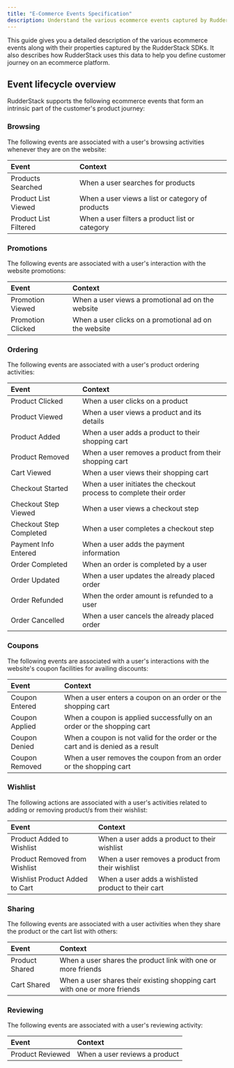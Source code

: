 ```yaml
---
title: "E-Commerce Events Specification"
description: Understand the various ecommerce events captured by RudderStack.
---
```


This guide gives you a detailed description of the various ecommerce events along with their properties captured by the RudderStack SDKs. It also describes how RudderStack uses this data to help you define customer journey on an ecommerce platform.

## Event lifecycle overview

RudderStack supports the following ecommerce events that form an intrinsic part of the customer's product journey:

### Browsing

The following events are associated with a user's browsing activities whenever they are on the website:

| Event       | Context                                        |
| :-------------------- | :------------------------------------------------- |
| <Link to="/event-spec/ecommerce-events-spec/browsing/#products-searched">Products Searched</Link>     | When a user searches for products               |
| <Link to="/event-spec/ecommerce-events-spec/browsing/#product-list-viewed">Product List Viewed</Link>   | When a user views a list or category of products |
| <Link to="/event-spec/ecommerce-events-spec/browsing/#product-list-filtered">Product List Filtered</Link> | When a user filters a product list or category   |

### Promotions

The following events are associated with a user's interaction with the website promotions:

| Event   | Context                                             |
| :---------------- | :------------------------------------------------------ |
| <Link to="/event-spec/ecommerce-events-spec/promotions/#promotion-viewed">Promotion Viewed</Link>  | When a user views a promotional ad on the website     |
| <Link to="/event-spec/ecommerce-events-spec/promotions/#promotion-clicked">Promotion Clicked</Link> | When a user clicks on a promotional ad on the website |

### Ordering

The following events are associated with a user's product ordering activities:

| Event         | Context                                                          |
| :---------------------- | :------------------------------------------------------------------- |
| <Link to="/event-spec/ecommerce-events-spec/ordering/#product-clicked">Product Clicked</Link>          | When a user clicks on a product                        |
| <Link to="/event-spec/ecommerce-events-spec/ordering/#product-viewed">Product Viewed</Link>          | When a user views a product and its details                        |
| <Link to="/event-spec/ecommerce-events-spec/ordering/#product-added">Product Added</Link>           | When a user adds a product to their shopping cart                  |
| <Link to="/event-spec/ecommerce-events-spec/ordering/#product-removed">Product Removed</Link>         | When a user removes a product from their shopping cart             |
| <Link to="/event-spec/ecommerce-events-spec/ordering/#cart-viewed">Cart Viewed</Link>             | When a user views their shopping cart                              |
| <Link to="/event-spec/ecommerce-events-spec/ordering/#checkout-started">Checkout Started</Link>        | When a user initiates the checkout process to complete their order |
| <Link to="/event-spec/ecommerce-events-spec/ordering/#checkout-step-viewed">Checkout Step Viewed</Link>    | When a user views a checkout step                                  |
| <Link to="/event-spec/ecommerce-events-spec/ordering/#checkout-step-completed">Checkout Step Completed</Link> | When a user completes a checkout step                              |
| <Link to="/event-spec/ecommerce-events-spec/ordering/#payment-info-entered">Payment Info Entered</Link>    | When a user adds the payment information                           |
| <Link to="/event-spec/ecommerce-events-spec/ordering/#order-completed">Order Completed</Link>         | When an order is completed by a user                              |
| <Link to="/event-spec/ecommerce-events-spec/ordering/#order-updated">Order Updated</Link>           | When a user updates the already placed order                       |
| <Link to="/event-spec/ecommerce-events-spec/ordering/#order-refunded">Order Refunded</Link>         | When the order amount is refunded to a user                        |
| <Link to="/event-spec/ecommerce-events-spec/ordering/#order-cancelled">Order Cancelled</Link>         | When a user cancels the already placed order                       |

### Coupons

The following events are associated with a user's interactions with the website's coupon facilities for availing discounts:

| Event | Context                                                                    |
| :-------------- | :----------------------------------------------------------------------------- |
| <Link to="/event-spec/ecommerce-events-spec/coupons/#coupon-entered">Coupon Entered</Link>  | When a user enters a coupon on an order or the shopping cart                 |
| <Link to="/event-spec/ecommerce-events-spec/coupons/#coupon-applied">Coupon Applied</Link>  | When a coupon is applied successfully on an order or the shopping cart         |
| <Link to="/event-spec/ecommerce-events-spec/coupons/#coupon-denied">Coupon Denied</Link>   | When a coupon is not valid for the order or the cart and is denied as a result |
| <Link to="/event-spec/ecommerce-events-spec/coupons/#coupon-removed">Coupon Removed</Link>  | When a user removes the coupon from an order or the shopping cart            |

### Wishlist

The following actions are associated with a user's activities related to adding or removing product/s from their wishlist:

| Event                | Context                                           |
| :----------------------------- | :---------------------------------------------------- |
| <Link to="/event-spec/ecommerce-events-spec/wishlisting/#product-added-to-wishlist">Product Added to Wishlist</Link>      | When a user adds a product to their wishlist       |
| <Link to="/event-spec/ecommerce-events-spec/wishlisting/#product-removed-from-wishlist">Product Removed from Wishlist</Link>  | When a user removes a product from their wishlist  |
| <Link to="/event-spec/ecommerce-events-spec/wishlisting/#wishlist-product-added-to-cart">Wishlist Product Added to Cart</Link> | When a user adds a wishlisted product to their cart |

### Sharing

The following events are associated with a user activities when they share the product or the cart list with others:

| Event | Context                                                                |
| :-------------- | :------------------------------------------------------------------------- |
| <Link to="/event-spec/ecommerce-events-spec/sharing/#product-shared">Product Shared</Link>  | When a user shares the product link with one or more friends             |
| <Link to="/event-spec/ecommerce-events-spec/sharing/#cart-shared">Cart Shared</Link>     | When a user shares their existing shopping cart with one or more friends |

### Reviewing

The following events are associated with a user's reviewing activity:

| Event  | Context                     |
| :--------------- | :------------------------------ |
| <Link to="/event-spec/ecommerce-events-spec/reviewing/#product-reviewed">Product Reviewed</Link> | When a user reviews a product |
